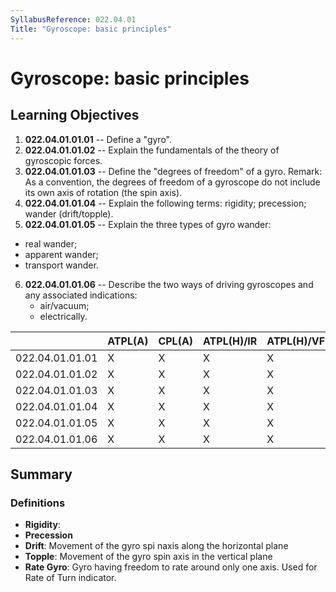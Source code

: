```yaml
---
SyllabusReference: 022.04.01
Title: "Gyroscope: basic principles"
---
```


# Gyroscope: basic principles

## Learning Objectives

1.  **022.04.01.01.01** -- Define a "gyro".
2.  **022.04.01.01.02** -- Explain the fundamentals of the theory of gyroscopic
    forces.
3.  **022.04.01.01.03** -- Define the "degrees of freedom" of a gyro. Remark: As
    a convention, the degrees of freedom of a gyroscope do not include its own
    axis of rotation (the spin axis).
4.  **022.04.01.01.04** -- Explain the following terms: rigidity; precession;
    wander (drift/topple).
5.  **022.04.01.01.05** -- Explain the three types of gyro wander:

- real wander;
- apparent wander;
- transport wander.

6.  **022.04.01.01.06** -- Describe the two ways of driving gyroscopes and any
    associated indications:
    - air/vacuum;
    - electrically.

|                 | ATPL(A) | CPL(A) | ATPL(H)/IR | ATPL(H)/VFR | CPL(H) | IR  | CBIR(A) |
| --------------- | ------- | ------ | ---------- | ----------- | ------ | --- | ------- |
| 022.04.01.01.01 | X       | X      | X          | X           | X      | X   | X       |
| 022.04.01.01.02 | X       | X      | X          | X           | X      | X   | X       |
| 022.04.01.01.03 | X       | X      | X          | X           | X      | X   | X       |
| 022.04.01.01.04 | X       | X      | X          | X           | X      | X   |         |
| 022.04.01.01.05 | X       | X      | X          | X           | X      | X   |         |
| 022.04.01.01.06 | X       | X      | X          | X           | X      | X   | X       |

## Summary

### Definitions

- **Rigidity**:
- **Precession**
- **Drift**: Movement of the gyro spi naxis along the horizontal plane
- **Topple**: Movement of the gyro spin axis in the vertical plane
- **Rate Gyro**: Gyro having freedom to rate around only one axis. Used for Rate
  of Turn indicator.
